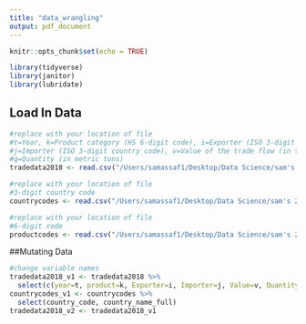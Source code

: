 ```yaml
---
title: "data_wrangling"
output: pdf_document
---
```


```r
knitr::opts_chunk$set(echo = TRUE)

library(tidyverse)
library(janitor)
library(lubridate)
```

## Load In Data


```r
#replace with your location of file
#t=Year, k=Product category (HS 6-digit code), i=Exporter (ISO 3-digit country code)
#j=Importer (ISO 3-digit country code), v=Value of the trade flow (in thousands current USD)
#q=Quantity (in metric tons)
tradedata2018 <- read.csv("/Users/samassaf1/Desktop/Data Science/sam's 231 git/Blog-Not-Stonks/Data/trade_2018_hs17.csv")

#replace with your location of file
#3-digit country code
countrycodes <- read.csv("/Users/samassaf1/Desktop/Data Science/sam's 231 git/Blog-Not-Stonks/Data/country_codes.csv")

#replace with your location of file
#6-digit code
productcodes <- read.csv("/Users/samassaf1/Desktop/Data Science/sam's 231 git/Blog-Not-Stonks/Data/product_codes_hs17.csv")

```

##Mutating Data
```r
#change variable names
tradedata2018_v1 <- tradedata2018 %>%
  select(c(year=t, product=k, Exporter=i, Importer=j, Value=v, Quantity=q))
countrycodes_v1 <- countrycodes %>%
  select(country_code, country_name_full)
tradedata2018_v2 <- tradedata2018_v1


```

